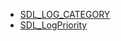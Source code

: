 <!-- BEGIN CATEGORY LIST -->
* [[SDL_LOG_CATEGORY]]
* [[SDL_LogPriority]]
<!-- END CATEGORY LIST -->
